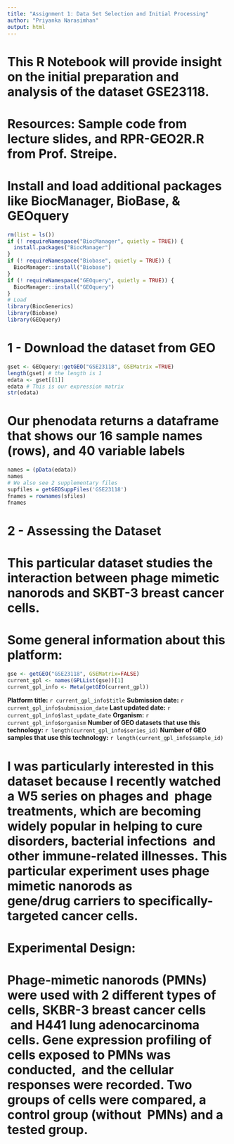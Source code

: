 ```yaml
---
title: "Assignment 1: Data Set Selection and Initial Processing"
author: "Priyanka Narasimhan"
output: html
---
```


# This R Notebook will provide insight on the initial preparation and analysis of the dataset GSE23118. 
# Resources: Sample code from lecture slides, and RPR-GEO2R.R from Prof. Streipe.

# Install and load additional packages like BiocManager, BioBase, & GEOquery
```r
rm(list = ls())
if (! requireNamespace("BiocManager", quietly = TRUE)) {
  install.packages("BiocManager")
}
if (! requireNamespace("Biobase", quietly = TRUE)) {
  BiocManager::install("Biobase")
}
if (! requireNamespace("GEOquery", quietly = TRUE)) {
  BiocManager::install("GEOquery")
}
# Load
library(BiocGenerics)
library(Biobase)
library(GEOquery)
```

# 1 - Download the dataset from GEO
```r
gset <- GEOquery::getGEO("GSE23118", GSEMatrix =TRUE)
length(gset) # the length is 1
edata <- gset[[1]]
edata # This is our expression matrix
str(edata)
```

# Our phenodata returns a dataframe that shows our 16 sample names (rows), and 40 variable labels 
```r
names = (pData(edata))
names
# We also see 2 supplementary files 
supfiles = getGEOSuppFiles('GSE23118')
fnames = rownames(sfiles)
fnames
```

# 2 - Assessing the Dataset 
# This particular dataset studies the interaction between phage mimetic nanorods and SKBT-3 breast cancer cells. 
# Some general information about this platform:

```r
gse <- getGEO("GSE23118", GSEMatrix=FALSE)
current_gpl <- names(GPLList(gse))[1]
current_gpl_info <- Meta(getGEO(current_gpl))
```
**Platform title:** `r current_gpl_info$title`
**Submission date:** `r current_gpl_info$submission_date`
**Last updated date:** `r current_gpl_info$last_update_date`
**Organism:** `r current_gpl_info$organism`
**Number of GEO datasets that use this technology:** `r length(current_gpl_info$series_id)`
**Number of GEO samples that use this technology:** `r length(current_gpl_info$sample_id)`

# I was particularly interested in this dataset because I recently watched a W5 series on phages and \ phage treatments, which are becoming widely popular in helping to cure disorders, bacterial infections \ and other immune-related illnesses. This particular experiment uses phage mimetic nanorods as gene/drug\ carriers to specifically-targeted cancer cells.

# Experimental Design:
# Phage-mimetic nanorods (PMNs) were used with 2 different types of cells, SKBR-3 breast cancer cells \ and H441 lung adenocarcinoma cells. Gene expression profiling of cells exposed to PMNs was conducted, \ and the cellular responses were recorded. Two groups of cells were compared, a control group (without \ PMNs) and a tested group. 





